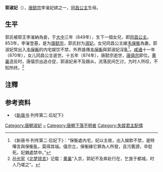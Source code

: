 '''郭淑妃'''（{{bd|？||？||catIdx=G}}），[[唐懿宗|唐懿宗]]李漼妃嫔之一，[[同昌公主|同昌公主]]生母。
==生平==
郭氏被郓王李漼納為妾，于[[大中_(唐朝)|大中]]三年（849年），生下一個女兒，即[[同昌公主|同昌公主]]。853年，李漼登基，是为[[唐懿宗|唐懿宗]]，郭氏封为[[淑妃|淑妃]]。女兒同昌公主嫁[[韦保衡|韦保衡]]為妻。郭淑妃常出入[[韦保衡|韦保衡]]的内宅娱饮不禁，外界謠傳[[韦保衡|韦保衡]]與郭淑妃淫亂<ref>《新唐书·列传第二·后妃下》：“保衡處內宅，妃以主故，出入娛飲不禁，是時嘩言與保衡亂，莫得其端。僖宗立，保衡緣它罪為人所發，且污舊謗，卒貶死。妃猶處禁中。”</ref>。[[咸通|咸通]]十一年（870年），女儿同昌公主逝世。十五年（874年），唐懿宗逝世，[[唐僖宗|唐僖宗]]即位。[[黄巢|黄巢]]造反时，唐僖宗出逃仓促，郭淑妃来不及跟从，流落民间乞讨，为时人所叹，不知所终。<ref>[[孙光宪|孙光宪]]《[[北梦琐言|北梦琐言]]》记载：[[黄巢|黄巢]]“入京，郭妃不及奔赴行在，乞食于都城，时人乃嗟之”。</ref>

== 注釋 ==
{{reflist}}

== 参考资料 ==
*《[[新唐书|新唐书]]·列传第二·后妃下》

{{DEFAULTSORT:G}}
[[Category:唐朝淑妃|Category:唐朝淑妃]]
[[Category:郭姓|~]]
[[Category:唐朝下落不明者|Category:唐朝下落不明者]]
[[Category:失蹤君主配偶|Category:失蹤君主配偶]]